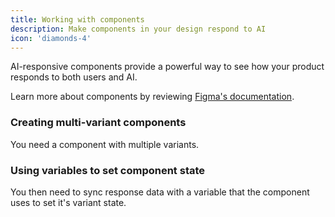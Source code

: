 ```yaml
---
title: Working with components
description: Make components in your design respond to AI
icon: 'diamonds-4'
---
```


AI-responsive components provide a powerful way to see how your product responds to both users and AI.

Learn more about components by reviewing [Figma's documentation](https://help.figma.com/hc/en-us/articles/360038662654-Guide-to-components-in-Figma).

### Creating multi-variant components

You need a component with multiple variants.

### Using variables to set component state

You then need to sync response data with a variable that the component uses to set it's variant state.